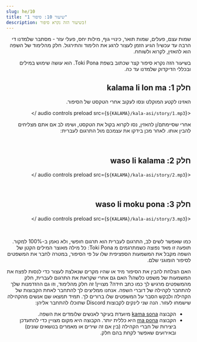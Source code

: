 ```yaml
---
slug: he/10
title: "שיעור 10: סיפור 1"
description: בשיעור הזה נקרא סיפור!
---
```



<div dir="rtl">
שמות עצם, פעלים, שמות תואר, כינויי גוף, מילות יחס, פעלי עזר - מסתבר שלמדנו די הרבה עד עכשיו! הגיע הזמן לעצור לרגע את הלימוד והתירגול. חלק מהלימוד של השפה הוא להאזין, לקרוא ולשוחח.

בשיעור הזה נקרא סיפור קצר שכתוב בשפת Toki Pona. הוא עושה שימוש במילים ובכללי הדיקדוק שלמדנו עד כה.

## חלק 1: kalama li lon ma

האזינו לקטע המוקלט ונסו לעקוב אחרי הטקסט של הסיפור.

<audio controls preload src={`${KALAMA}/kala-asi/story/1.mp3`} />

אחרי שסיימתם/ן להאזין, נסו לקרוא בקול את הטקסט, ושימו לב אם אתם מצליחים להבין אותו. לאחר מכן בידקו את עצמכם מול התרגום לעברית: 

<Tabbed id="1">
  <Row sl="soweli li lon ma kasi." m="ביער חי צבי." />
  <Row sl="nimi ona li soweli Mumu." m="השם שלו היה מומו." />
  <Row sl="soweli Mumu li lape pona." m="מומו ישן שינה עמוקה." />
  <Row sl="kasi li awen e lape ona." m="העצים שמרו על השינה שלו." />
  <br />
  <Row sl="kalama nasa suli li kama." m="לפתע נשמע רעש חזק." />
  <Row sl="lape li weka tan soweli." m="הצבי התעורר." />
  <Row sl="soweli li wile sona e kalama." m="הצבי רצה להבין מה מקור הרעש." />
</Tabbed>

## חלק 2: waso li kalama

<audio controls preload src={`${KALAMA}/kala-asi/story/2.mp3`} />

<Tabbed id="2">
  <Row sl="waso lili suwi li kama." m="ציפור קטנה וחמודה הופיעה." />
  <Row sl="nimi ona li waso Siju." m="השם שלה היה סיו." />
  <Row sl="soweli li lukin e ona." m="הצבי התבונן בציפור." />
  <Row sl="soweli li kama sona e ni:" m="והבין את זה:" />
  <Row sl="kalama wawa li tan waso ni." m="הקולות החזקים מגיעים מהציפור הזו." />
  <br />
  <Row sl="waso li wile moku." m="הציפור היתה רעבה." />
  <Row sl="wile ona li suli." m="היא היתה נואשת." />
  <Row sl="ona li kalama suli tan ni." m="ולכן השמיעה קולות חזקים." />
</Tabbed>

## חלק 3: waso li moku pona

<audio controls preload src={`${KALAMA}/kala-asi/story/3.mp3`} />

<Tabbed id="3">
  <Row sl="ni li ike tawa soweli Mumu." m="זה העציב את הצבי." />
  <Row sl="soweli li wile pona e waso." m="הצבי רצה לעזור לציפור." />
  <Row sl="soweli li pana e pipi suli tawa ona." m="הוא נתן לציפור תולעת גדולה." />
  <br />
  <Row sl="waso li moku e pipi." m="הציפור אכלה את התולעת." />
  <Row sl="ni li pona tawa ona." m="וזה עזר לה." />
</Tabbed>

כמו שאפשר לשים לב, התרגום לעברית הוא תרגום חופשי, ולא נאמן ב-100% למקור. תופעה זו מאד נפוצה כשמתרגמים מ Toki Pona: כל מילה מאוצר המילים הקטן של השפה מקבל את המשמעות הספציפית שלו על פי הסיפור, במטרה לחבר את המשפטים לסיפור הומוגני שלם. 

האם הצלחת להבין את הסיפור מיד או שהיו מקרים שנאלצת לעצור כדי לנסות לפצח את המשמעות של משפט כלשהו? האם גם אחרי שקראת את התרגום לעברית, חלק מהמשפטים מרגיש לך כמו כתב חידה? מצויין! זה חלק מהלימוד, וזו גם ההזדמנות שלך להתחבר לקהילה של דוברי השפה. אנחנו ממליצים לך להתחבר לאחת הקבוצות של הקהילה ולבקש הסבר על המשפטים שלו ברורים לך. תמיד תמצאו שם אנשים מהקהילה שישמחו לעזור. הנה שני לינקים לקבוצות Discord שתוכלו להתחבר אליהן:

* הקבוצה [kama sona](https://discord.gg/ChC6qtVsSE) מיועדת בעיקר לאנשים שלומדים את השפה.
* הקבוצה [ma pona](https://discord.gg/6zkugJFU4x) היא כללית יותר. הקבוצה היא מקום מצויין כדי להתעדכן ביצירות של חברי הקהילה (בין אם זה שירים או מאמרים בנושאים שונים) ובאירועים שאפשר לקחת בהם חלק.

</div>